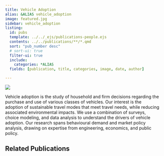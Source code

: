 ```yaml
---
title: Vehicle Adoption
alias: &ALIAS vehicle_adoption
image: featured.jpg
sidebar: vehicle_adoption
listing:
  id: pubs
  template: ../../_ejs/publications-people.ejs 
  contents: ../../publications/**/*.qmd
  sort: "pub_number desc"
  # sort-ui: true
  filter-ui: true
  include:
    categories: *ALIAS
  fields: [publication, title, categories, image, date, author]

---
```

![](featured.jpg)

Vehicle adoption is the study of household and firm decisions regarding the purchase and use of various classes of vehicles. Our interest is the adoption of sustainable travel modes that meet travel needs, while reducing associated environmental impacts. We use a combination of surveys, choice modeling, and data analysis to understand the drivers of vehicle adoption. Our research spans behavioural demand and market policy analysis, drawing on expertise from engineering, economics, and public policy.

## Related Publications


:::{#pubs}
:::